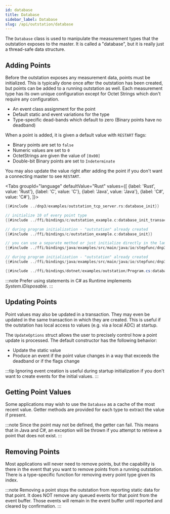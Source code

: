 ```yaml
---
id: database
title: Database
sidebar_label: Database
slug: /api/outstation/database
---
```



The `Database` class is used to manipulate the measurement types that the outstation exposes to the master. It is called a "database", but it is really just
a thread-safe data structure.

## Adding Points

Before the outstation exposes any measurement data, points must be initialized. This is typically done once after the outstation has been created, but
points can be added to a running outstation as well. Each measurement type has its own unique configuration except for Octet Strings which don't require any
configuration.

* An event class assignment for the point
* Default static and event variations for the type
* Type-specific dead-bands which default to zero (Binary points have no deadband)

When a point is added, it is given a default value with `RESTART` flags:

*  Binary points are set to `false`
*  Numeric values are set to `0`
*  OctetStrings are given the value of `[0x00]`
*  Double-bit Binary points are set to `Indeterminate`

You may also update the value right after adding the point if you don't want a connecting master to see `RESTART`.

<Tabs
groupId="language"
defaultValue="Rust"
values={[
{label: 'Rust', value: 'Rust'},
{label: 'C', value: 'C'},
{label: 'Java', value: 'Java'},
{label: 'C#', value: 'C#'},
]}>
<TabItem value="Rust">

```rust
{{#include ../dnp3/examples/outstation_tcp_server.rs:database_init}}
```

</TabItem>
<TabItem value="C">

```c
// initialize 10 of every point type
{{#include ../ffi/bindings/c/outstation_example.c:database_init_transaction}}

// during program initialization - "outstation" already created
{{#include ../ffi/bindings/c/outstation_example.c:database_init}}
```

</TabItem>
<TabItem value="Java">

```java
// you can use a separate method or just initialize directly in the lambda expression
{{#include ../ffi/bindings/java/examples/src/main/java/io/stepfunc/dnp3rs/examples/OutstationExample.java:database_init_function}}

// during program initialization - "outstation" already created
{{#include ../ffi/bindings/java/examples/src/main/java/io/stepfunc/dnp3rs/examples/OutstationExample.java:database_init}}
```

</TabItem>
<TabItem value="C#">

```csharp
{{#include ../ffi/bindings/dotnet/examples/outstation/Program.cs:database_init}}
```

:::note
Prefer using statements in C# as Runtime implements *System.IDisposable*.
:::

</TabItem>
</Tabs>

## Updating Points

Point values may also be updated in a transaction. They may even be updated in the same transaction in which they are created. This is useful if the outstation
has local access to values (e.g. via a local ADC) at startup.

The `UpdateOptions` struct allows the user to precisely control how a point update is processed. The default constructor has the following behavior:

* Update the static value
* Produce an event if the point value changes in a way that exceeds the deadband or if the flags change

:::tip
Ignoring event creation is useful during startup initialization if you don't want to create events for the initial values.
:::

## Getting Point Values

Some applications may wish to use the `Database` as a cache of the most recent value. Getter methods are provided for each type to extract the value if present.

:::note
Since the point may not be defined, the getter can fail. This means that in Java and C#, an exception will be thrown if you attempt to retrieve a point that
does not exist.
:::

## Removing Points

Most applications will never need to remove points, but the capability is there in the event that you want to remove points from a running outstation. There is
a type-specific function for removing every point type given its index.

:::note
Removing a point stops the outstation from reporting static data for that point. It does NOT remove any queued events for that point from
the event buffer. Those events will remain in the event buffer until reported and cleared by confirmation.
:::